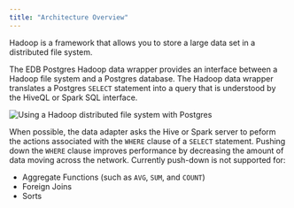 ```yaml
---
title: "Architecture Overview"
---
```


<div id="architecture_overview" class="registered_link"></div>


Hadoop is a framework that allows you to store a large data set in a distributed file system.

The EDB Postgres Hadoop data wrapper provides an interface between a Hadoop file system and a Postgres database. The Hadoop data wrapper translates a Postgres `SELECT` statement into a query that is understood by the HiveQL or Spark SQL interface.

![*Using a Hadoop distributed file system with Postgres*](../../images/hadoop_distributed_file_system_with_postgres.png)

When possible, the data adapter asks the Hive or Spark server to peform the actions associated with the `WHERE` clause of a `SELECT` statement. Pushing down the `WHERE` clause improves performance by decreasing the amount of data moving across the network. Currently push-down is not supported for:

  - Aggregate Functions (such as `AVG`, `SUM`, and `COUNT`)
  - Foreign Joins
  - Sorts

